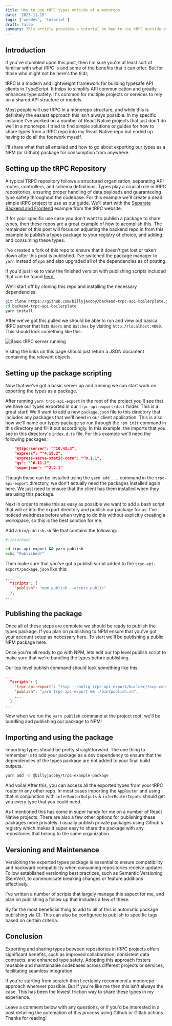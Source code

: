 ```yaml
---
title: How to use tRPC types outside of a monorepo
date: '2023-11-15'
tags: ['webdev', 'tutorial']
draft: false
summary: This article provides a tutorial on how to use tRPC outside of a monorepo. It covers setting up a tRPC repo, exporting the types as an npm package, and consuming these types in another repository.
---
```



## Introduction

If you've stumbled upon this post, then I'm sure you're at least sort of familiar with what tRPC is and some of the benefits that it can offer. But for those who might not be here's the tl:dr;

tRPC is a modern and lightweight framework for building typesafe API clients in TypeScript. It helps to simplify API communication and greatly enhances type safety. It's common for multiple projects or services to rely on a shared API structure or models.

Most people will use tRPC in a monorepo structure, and while this is definitely the easiest approach this isn't always possible. In my specific instance I've worked on a number of React Native projects that just don't do well in a monorepo. I tried to find simple solutions or guides for how to share types from a tRPC repo into my React Native repo but ended up having to do all the footwork myself. 

I'll share what that all entailed and how to go about exporting our types as a NPM (or Github) package for consumption from anywhere.

## Setting up the tRPC Repository

A typical TRPC repository follows a structured organization, separating API routes, controllers, and schema definitions. Types play a crucial role in tRPC repositories, ensuring proper handling of data payloads and guaranteeing type safety throughout the codebase. For this example we'll create a dead simple tRPC project to use as our guide. We'll start with the [Separate Backend and Frontend](https://trpc.io/docs/example-apps#separate-backend--frontend-repositories) example from the tRPC website. 

If for your specific use case you don't want to publish a package to share types, then these repos are a great example of how to acomplish this. The remainder of this post will focus on adjusting the backend repo in from this example to publish a types package to your registry of choice, and adding and consuming these types.

I've created a fork of this repo to ensure that it doesn't get lost or taken down after this post is published. I've switched the package manager to `yarn` instead of `npm` and also upgraded all of the dependencies as of posting. 

If you'd just like to view the finished version with publishing scripts included that can be found [here.](https://github.com/billyjacoby/backend-trpc-api-boilerplate/tree/finished)


We'll start off by cloning this repo and installing the necessary dependencies.

```bash
git clone https://github.com/billyjacoby/backend-trpc-api-boilerplate.git
cd backend-trpc-api-boilerplate
yarn install
```

After we've got this pulled we should be able to run and view out basica tRPC server that lists `Users` and `Batches` by visiting `http://localhost:4000`. This should look something like this:

![Basic tRPC server running](/static/images/trpc-export/server.png)

Visitng the links on this page should just return a JSON document containing the relevant objects.

## Setting up the package scripting

Now that we've got a basic server up and running we can start work on exporting the types as a package. 

After running `yarn trpc-api-export` in the root of the project you'll see that we have our types exported in our `trpc-api-export/dist` folder. This is a great start! We'll want to add a new `package.json` file to this directory that includes any packages that we'll need in our client application. This is also how we'll name our types package so run through the `npm init` command in this directory and fill it out accordingly. In this example, the imports that you see in this directory's `index.d.ts` file. For this example we'll need the following packages:

```json:trpc-api-export/package.json
    "@trpc/server": "^10.43.3",
    "express": "^4.18.2",
    "express-serve-static-core": "^0.1.1",
    "qs": "^6.11.2",
    "superjson": "^2.2.1"
```
Though these can be installed using the `yarn add ...` command in the `trpc-api-export` directory, we don't actually need the packages installed again here. We just need to ensure that the client has them installed when they are using this package.

Next in order to make this as easy as possible we want to add a bash script that will `cd` into the export directory and publish our package for us. I've noticed weirdness before when trying to do this without explicitly creating a workspace, so this is the best solution for me.

Add a `bin/publish.sh` file that contains the following:

```bash:bin/publish.sh
#!/bin/bash

cd trpc-api-export && yarn publish
echo "Published!"
```

Then make sure that you've got a publish script added to the `trpc-api-export/package.json` like this:

```json:trpc-api-export/package.json
...
  "scripts": {
    "publish": "npm publish --access public"
  },
...
```

## Publishing the package

Once all of these steps are complete we should be ready to publish the types package. If you plan on publishing to NPM ensure that you've got your account setup as necessary here. To start we'll be publishing a public NPM package here. 

Once you're all ready to go with NPM, lets edit our top level publish script to make sure that we're bundling the types before publishing.

Our top level publish command should look something like this:

```json:package.json
...
  "scripts": {
    "trpc-api-export": "tsup --config trpc-api-export/builder/tsup.config.ts && npm run format-fix",
    "publish": "yarn trpc-api-export && ./bin/publish.sh",
    ...
  }
...
```

Now when we run the `yarn publish` command at the project root, we'll be bundling and publishing our package to NPM!

## Importing and using the package

Importing types should be pretty straightforward. The one thing to remember is to add your package as a dev dependency to ensure that the dependencies of the types package are not added to your final build outputs.

```bash
yarn add -D @billyjacoby/trpc-example-package
```

And voila! After this, you can access all the exported types from your tRPC router in any other repo. In most cases importing the `AppRouter` and using that in conjunction with `inferRouterOutputs` & `inferRouterInputs` should get you every type that you could need. 

As I mentioned this has come in super handy for me on a number of React Native projects. There are also a few other options for publishing these packages more privately. I usually publish private packages using Github's registry which makes it super easy to share the package with any repositories that belong to the same organization.


## Versioning and Maintenance

Versioning the exported types package is essential to ensure compatibility and backward compatibility when consuming repositories receive updates. Follow established versioning best practices, such as Semantic Versioning (SemVer), to communicate breaking changes or feature additions effectively.

I've written a number of scripts that largely manage this aspect for me, and plan on publishing a follow up that includes a few of these.

By far the most beneficial thing to add to all of this is automatic package publishing via CI. This can also be configured to publish to specific tags based on certain criteria. 

## Conclusion

Exporting and sharing types between repositories in tRPC projects offers significant benefits, such as improved collaboration, consistent data contracts, and enhanced type safety. Adopting this approach fosters reusable and maintainable codebases across different projects or services, facilitating seamless integration 

If you're starting from scratch then I certainly recommend a monorepo approach wherever possible. But if you're like me then this isn't always the case. This has been the lowest friction way to share these types in my experience.

Leave a comment below with any questions, or if you'd be interested in a post detailing the automation of this process using Github or Gitlab actions. Thanks for reading!